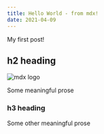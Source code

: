 ```yaml
---
title: Hello World - from mdx!
date: 2021-04-09
---
```


My first post!

## h2 heading

![mdx logo](./mdx.png)

Some meaningful prose

### h3 heading

Some other meaningful prose